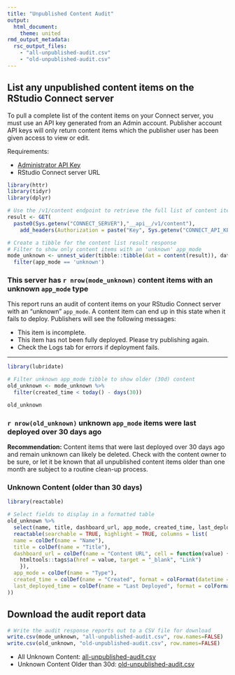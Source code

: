 ```yaml
---
title: "Unpublished Content Audit"
output: 
  html_document:
    theme: united
rmd_output_metadata:
  rsc_output_files:
    - "all-unpublished-audit.csv"
    - "old-unpublished-audit.csv"
---
```


## List any unpublished content items on the RStudio Connect server

To pull a complete list of the content items on your Connect server, you must use an API key generated from an Admin account. Publisher account API keys will only return content items which the publisher user has been given access to view or edit.

Requirements:

- [Administrator API Key](https://docs.rstudio.com/connect/user/api-keys/#api-keys-creating){target="_blank"}
- RStudio Connect server URL

```r
library(httr)
library(tidyr)
library(dplyr)

# Use the /v1/content endpoint to retrieve the full list of content items
result <- GET(
  paste0(Sys.getenv("CONNECT_SERVER"),"__api__/v1/content"),
    add_headers(Authorization = paste("Key", Sys.getenv("CONNECT_API_KEY"))))

# Create a tibble for the content list result response
# Filter to show only content items with an 'unknown' app_mode 
mode_unknown <- unnest_wider(tibble::tibble(dat = content(result)), dat) %>%
  filter(app_mode == 'unknown')
```

### This server has `r nrow(mode_unknown)` content items with an unknown `app_mode` type

This report runs an audit of content items on your RStudio Connect server with an "unknown" `app_mode`. A content item can end up in this state when it fails to deploy. Publishers will see the following messages:

- This item is incomplete.
- This item has not been fully deployed. Please try publishing again.
- Check the Logs tab for errors if deployment fails.

---

```r
library(lubridate)

# Filter unknown app_mode tibble to show older (30d) content
old_unknown <- mode_unknown %>% 
  filter(created_time < today() - days(30))

old_unknown
```


### `r nrow(old_unknown)` unknown `app_mode` items were last deployed over 30 days ago

**Recommendation:** Content items that were last deployed over 30 days ago and remain unknown can likely be deleted. Check with the content owner to be sure, or let it be known that all unpublished content items older than one month are subject to a routine clean-up process. 

### Unknown Content (older than 30 days)

```r
library(reactable)

# Select fields to display in a formatted table
old_unknown %>%
  select(name, title, dashboard_url, app_mode, created_time, last_deployed_time) %>%
  reactable(searchable = TRUE, highlight = TRUE, columns = list(
  name = colDef(name = "Name"),
  title = colDef(name = "Title"),
  dashboard_url = colDef(name = "Content URL", cell = function(value) {
    htmltools::tags$a(href = value, target = "_blank", "Link")
    }),
  app_mode = colDef(name = "Type"),
  created_time = colDef(name = "Created", format = colFormat(datetime = TRUE)),
  last_deployed_time = colDef(name = "Last Deployed", format = colFormat(datetime = TRUE))
))
```

## Download the audit report data

```r

# Write the audit response reports out to a CSV file for download
write.csv(mode_unknown, "all-unpublished-audit.csv", row.names=FALSE)
write.csv(old_unknown, "old-unpublished-audit.csv", row.names=FALSE)
```

- All Unknown Content: [all-unpublished-audit.csv](all-unpublished-audit.csv)
- Unknown Content Older than 30d: [old-unpublished-audit.csv](old-unpublished-audit.csv)
